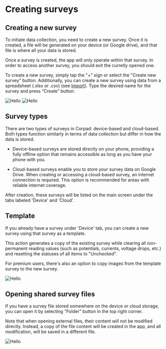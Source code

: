 
# Creating surveys

## Creating a new survey

To initiate data collection, you need to create a new survey. Once it is created, a file will be generated on your device (or Google drive), and that file is where all your data is stored.

Once a survey is created, the app will only operate within that survey. In order to access another survey, you should exit the curretly opened one.

To create a new survey, simply tap the "+" sign or select the "Create new survey" button.
Additionally, you can create a new survey using data from a spreadsheet (.xlsx or .csv) (see [Import](/import.mdx)).
Type the desired name for the survey and press “Create” button.

<ImageView>
  <Image src="/images/create/2.1.png" alt="Hello" width={300} height={300} />
  <Image src="/images/create/2.2.png" alt="Hello" width={300} height={300} />
</ImageView>

## Survey types

There are two types of surveys in Corpad: device-based and cloud-based. Both types function similarly in terms of data collection but differ in how the data is stored.

- Device-based surveys are stored directly on your phone, providing a fully offline option that remains accessible as long as you have your phone with you.

- Cloud-based surveys enable you to store your survey data on Google Drive. When creating or accessing a cloud-based survey, an internet connection is required. This option is recommended for areas with reliable internet coverage.

After creation, these surveys will be listed on the main screen under the tabs labeled 'Device' and 'Cloud'.

## Template

If you already have a survey under 'Device' tab, you can create a new survey using that survey as a template.

This action generates a copy of the existing survey while clearing all non-permanent reading values (such as potentials, currents, voltage drops, etc.) and resetting the statuses of all items to "Unchecked".

For premium users, there's also an option to copy images from the template survey to the new survey.

<ImageView>
  <Image src="/images/create/2.3.png" alt="Hello" width={300} height={300} />
</ImageView>

## Opening shared survey files

If you have a survey file stored somewhere on the device or cloud storage, you can open it by selecting "Folder" button in the top right corner. 

Note that when opening external files, their content will not be modified directly. Instead, a copy of the file content will be created in the app, and all modification, will be saved in a different file.

<ImageView>
  <Image src="/images/create/2.4.png" alt="Hello" width={300} height={300} />
</ImageView>